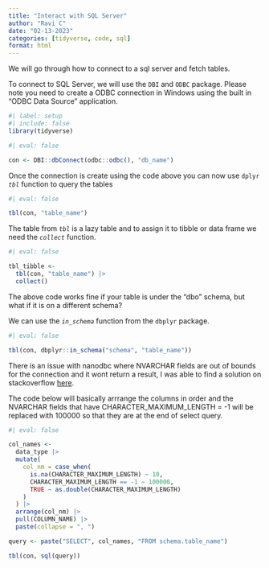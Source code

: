 ```yaml
---
title: "Interact with SQL Server"
author: "Ravi C"
date: "02-13-2023"
categories: [tidyverse, code, sql]
format: html
---
```


We will go through how to connect to a sql server and fetch tables.

To connect to SQL Server, we will use the `DBI` and `ODBC` package.
Please note you need to create a ODBC connection in Windows using the built in "ODBC Data Source" application.

```r
#| label: setup
#| include: false
library(tidyverse)
```

```r
#| eval: false

con <- DBI::dbConnect(odbc::odbc(), "db_name")
```

Once the connection is create using the code above you can now use `dplyr` *`tbl`* function to query the tables

```r
#| eval: false

tbl(con, "table_name")
```

The table from *`tbl`* is a lazy table and to assign it to tibble or data frame we need the *`collect`* function.

```r
#| eval: false

tbl_tibble <-
  tbl(con, "table_name") |>
  collect()
```

The above code works fine if your table is under the "dbo" schema, but what if it is on a different schema?

We can use the *`in_schema`* function from the `dbplyr` package.

```r
#| eval: false

tbl(con, dbplyr::in_schema("schema", "table_name"))
```

::: {.callout-warning}
There is an issue with nanodbc where NVARCHAR fields are out of bounds for the connection and it wont return a result, I was able to find a solution on stackoverflow [here](https://stackoverflow.com/questions/45001152/r-dbi-odbc-error-nanodbc-nanodbc-cpp3110-07009-microsoftodbc-driver-13-fo).
:::


The code below will basically arrrange the columns in order and the NVARCHAR fields that have CHARACTER_MAXIMUM_LENGTH = -1 will be replaced with 100000 so that they are at the end of select query.

```r
#| eval: false

col_names <-
  data_type |>
  mutate(
    col_nm = case_when(
      is.na(CHARACTER_MAXIMUM_LENGTH) ~ 10,
      CHARACTER_MAXIMUM_LENGTH == -1 ~ 100000,
      TRUE ~ as.double(CHARACTER_MAXIMUM_LENGTH)
    )
  ) |>
  arrange(col_nm) |>
  pull(COLUMN_NAME) |>
  paste(collapse = ", ")

query <- paste("SELECT", col_names, "FROM schema.table_name")

tbl(con, sql(query))
```